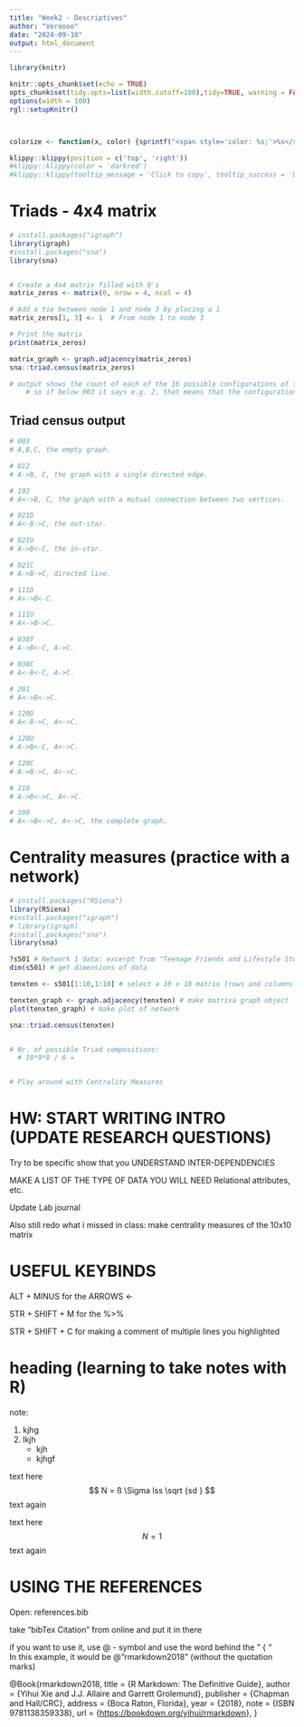```yaml
---
title: "Week2 - Descriptives"
author: "Veroooo"
date: "2024-09-10"
output: html_document
---
```


```r
library(knitr)

knitr::opts_chunk$set(echo = TRUE)
opts_chunk$set(tidy.opts=list(width.cutoff=100),tidy=TRUE, warning = FALSE, message = FALSE,comment = "#>", cache=TRUE, class.source=c("test"), class.output=c("test2"))
options(width = 100)
rgl::setupKnitr()



colorize <- function(x, color) {sprintf("<span style='color: %s;'>%s</span>", color, x) }

```

```r
klippy::klippy(position = c('top', 'right'))
#klippy::klippy(color = 'darkred')
#klippy::klippy(tooltip_message = 'Click to copy', tooltip_success = 'Done')
```

# Triads - 4x4 matrix

```r
# install.packages("igraph")
library(igraph)
#install.packages("sna")
library(sna)


# Create a 4x4 matrix filled with 0's
matrix_zeros <- matrix(0, nrow = 4, ncol = 4)

# Add a tie between node 1 and node 3 by placing a 1
matrix_zeros[1, 3] <- 1  # From node 1 to node 3

# Print the matrix
print(matrix_zeros)

matrix_graph <- graph.adjacency(matrix_zeros)
sna::triad.census(matrix_zeros)

# output shows the count of each of the 16 possible configurations of triads  
    # so if below 003 it says e.g. 2, that means that the configuration 003 (A,B,C, the empty graph) is possible 2 times


```

## Triad census output

```r

# 003
# A,B,C, the empty graph.

# 012
# A->B, C, the graph with a single directed edge.

# 102
# A<->B, C, the graph with a mutual connection between two vertices.

# 021D
# A<-B->C, the out-star.

# 021U
# A->B<-C, the in-star.

# 021C
# A->B->C, directed line.

# 111D
# A<->B<-C.

# 111U
# A<->B->C.

# 030T
# A->B<-C, A->C.

# 030C
# A<-B<-C, A->C.

# 201
# A<->B<->C.

# 120D
# A<-B->C, A<->C.

# 120U
# A->B<-C, A<->C.

# 120C
# A->B->C, A<->C.

# 210
# A->B<->C, A<->C.

# 300
# A<->B<->C, A<->C, the complete graph.

```

# Centrality measures (practice with a network)

```r
# install.packages("RSiena")
library(RSiena)
#install.packages("igraph")
# library(igraph)
#install.packages("sna")
library(sna)

?s501 # Network 1 data: excerpt from "Teenage Friends and Lifestyle Study" data.
dim(s501) # get dimensions of data

tenxten <- s501[1:10,1:10] # select a 10 x 10 matrix [rows and columns are divided by comma])

tenxten_graph <- graph.adjacency(tenxten) # make matrixa graph object 
plot(tenxten_graph) # make plot of network 

sna::triad.census(tenxten)


# Nr. of possible Triad compositions:
  # 10*9*8 / 6 = 


# Play around with Centrality Measures 
```

# HW: START WRITING INTRO (UPDATE RESEARCH QUESTIONS)

Try to be specific show that you UNDERSTAND INTER-DEPENDENCIES

MAKE A LIST OF THE TYPE OF DATA YOU WILL NEED Relational attributes, etc.

Update Lab journal

Also still redo what i missed in class: make centrality measures of the 10x10 matrix 

# USEFUL KEYBINDS 
ALT + MINUS for the ARROWS <- 

STR + SHIFT + M for the %>% 

STR + SHIFT + C for making a comment of multiple lines you highlighted

# heading (learning to take notes with R)

note:

1.  kjhg\
2.  lkjh
    -   kjh
    -   kjhgf

text here
$$
N = ß \Sigma lss \sqrt {sd }
$$
text again


text here
$$
N = 1 
$$
text again



# USING THE REFERENCES

Open: references.bib

take "bibTex Citation" from online and put it in there

if you want to use it, use \@ - symbol and use the word behind the " { "\
In this example, it would be \@ "rmarkdown2018" (without the quotation marks)

@Book{rmarkdown2018, title = {R Markdown: The Definitive Guide}, author = {Yihui Xie and J.J. Allaire and Garrett Grolemund}, publisher = {Chapman and Hall/CRC}, address = {Boca Raton, Florida}, year = {2018}, note = {ISBN 9781138359338}, url = {<https://bookdown.org/yihui/rmarkdown>}, }
